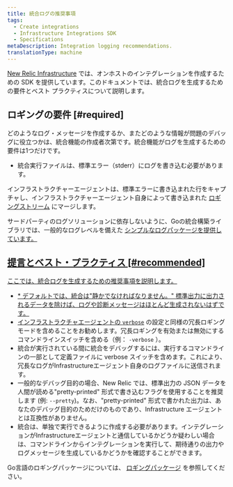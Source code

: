 ```yaml
---
title: 統合ログの推奨事項
tags:
  - Create integrations
  - Infrastructure Integrations SDK
  - Specifications
metaDescription: Integration logging recommendations.
translationType: machine
---
```


[New Relic Infrastructure](/docs/infrastructure/new-relic-infrastructure/getting-started/introduction-new-relic-infrastructure) では、オンホストのインテグレーションを作成するための SDK を提供しています。このドキュメントでは、統合ログを生成するための要件とベスト プラクティスについて説明します。

## ロギングの要件 [#required]

どのようなログ・メッセージを作成するか、またどのような情報が問題のデバッグに役立つかは、統合機能の作成者次第です。統合機能がログを生成するための要件は1つだけです。

* 統合実行ファイルは、標準エラー（stderr）にログを書き込む必要があります。

インフラストラクチャーエージェントは、標準エラーに書き込まれた行をキャプチャし、インフラストラクチャーエージェント自身によって書き込まれた [ロギングストリーム](/docs/infrastructure/new-relic-infrastructure/troubleshooting/generating-logs-troubleshooting-infrastructure) にマージします。

サードパーティのログソリューションに依存しないように、Goの統合構築ライブラリでは、一般的なログレベルを備えた [シンプルなログパッケージを提供しています。](https://github.com/newrelic/infra-integrations-sdk/blob/master/docs/toolset/log.md)

## [提言とベスト・プラクティス [#recommended]](https://github.com/newrelic/infra-integrations-sdk/blob/master/docs/toolset/log.md)

[ここでは、統合ログを生成するための推奨事項を説明します。](https://github.com/newrelic/infra-integrations-sdk/blob/master/docs/toolset/log.md)

* [* デフォルトでは、統合は"静かでなければなりません。" 標準出力に出力されるデータを除けば、ログや診断メッセージはほとんど生成されないはずです。](https://github.com/newrelic/infra-integrations-sdk/blob/master/docs/toolset/log.md)
* [インフラストラクチャエージェントの ](https://github.com/newrelic/infra-integrations-sdk/blob/master/docs/toolset/log.md)[`verbose`](/docs/infrastructure/new-relic-infrastructure/configuration/configure-infrastructure-agent#verbose) の設定と同様の冗長ロギングモードを含めることをお勧めします。冗長ロギングを有効または無効にするコマンドラインスイッチを含める（例： `-verbose` ）。
* 統合が実行されている間に統合をデバッグするには、実行するコマンドラインの一部として定義ファイルに verbose スイッチを含めます。これにより、冗長なログがInfrastructureエージェント自身のログファイルに送信されます。
* 一般的なデバッグ目的の場合、New Relic では、標準出力の JSON データを人間が読める"pretty-printed" 形式で書き込むフラグを使用することを推奨します (例: `--pretty`)。なお、"pretty-printed" 形式で書かれた出力は、あなたのデバッグ目的のためだけのものであり、Infrastructure エージェントとは互換性がありません。
* 統合は、単独で実行できるように作成する必要があります。インテグレーションがInfrastructureエージェントと通信しているかどうか疑わしい場合は、コマンドラインからインテグレーションを実行して、期待通りの出力やログメッセージを生成しているかどうかを確認することができます。

Go言語のロギングパッケージについては、 [ロギングパッケージ](https://github.com/newrelic/infra-integrations-sdk/blob/master/docs/toolset/log.md) を参照してください。